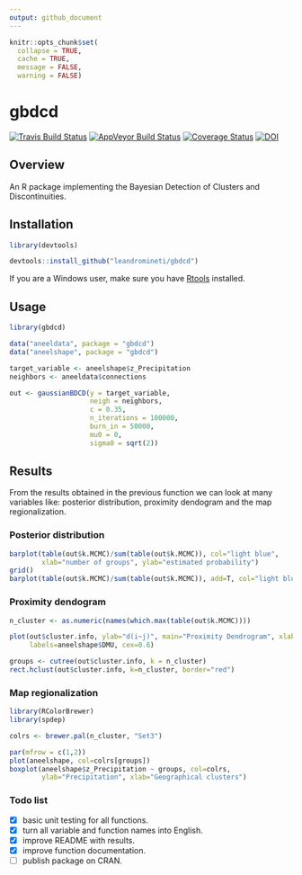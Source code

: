 ```yaml
---
output: github_document
---
```


```r
knitr::opts_chunk$set(
  collapse = TRUE,
  cache = TRUE,
  message = FALSE, 
  warning = FALSE)
```

# gbdcd

[![Travis Build Status](https://travis-ci.org/leandromineti/gbdcd.svg?branch=master)](https://travis-ci.org/leandromineti/gbdcd)
[![AppVeyor Build Status](https://ci.appveyor.com/api/projects/status/7cv1gidywu5sxila?svg=true)](https://ci.appveyor.com/project/leandromineti/gbdcd)
[![Coverage Status](https://codecov.io/gh/leandromineti/gbdcd/branch/master/graph/badge.svg)](https://codecov.io/gh/leandromineti/gbdcd)
[![DOI](https://zenodo.org/badge/102520939.svg)](https://zenodo.org/badge/latestdoi/102520939)

## Overview

An R package implementing the Bayesian Detection of Clusters and Discontinuities.

## Installation

```r
library(devtools)

devtools::install_github("leandromineti/gbdcd")
```

If you are a Windows user, make sure you have [Rtools](https://cran.r-project.org/bin/windows/Rtools/) 
installed.

## Usage

```r
library(gbdcd)

data("aneeldata", package = "gbdcd")
data("aneelshape", package = "gbdcd")

target_variable <- aneelshape$z_Precipitation
neighbors <- aneeldata$connections

out <- gaussianBDCD(y = target_variable, 
                    neigh = neighbors, 
                    c = 0.35, 
                    n_iterations = 100000, 
                    burn_in = 50000, 
                    mu0 = 0, 
                    sigma0 = sqrt(2))
```

## Results

From the results obtained in the previous function we can look at many variables
like: posterior distribution, proximity dendogram and the map regionalization.

### Posterior distribution

```r
barplot(table(out$k.MCMC)/sum(table(out$k.MCMC)), col="light blue",
        xlab="number of groups", ylab="estimated probability")
grid()
barplot(table(out$k.MCMC)/sum(table(out$k.MCMC)), add=T, col="light blue")
```

### Proximity dendogram

```r
n_cluster <- as.numeric(names(which.max(table(out$k.MCMC))))

plot(out$cluster.info, ylab="d(i~j)", main="Proximity Dendrogram", xlab="", 
     labels=aneelshape$DMU, cex=0.6)

groups <- cutree(out$cluster.info, k = n_cluster)
rect.hclust(out$cluster.info, k=n_cluster, border="red")
```

### Map regionalization

```r
library(RColorBrewer)
library(spdep)

colrs <- brewer.pal(n_cluster, "Set3")

par(mfrow = c(1,2))
plot(aneelshape, col=colrs[groups])
boxplot(aneelshape$z_Precipitation ~ groups, col=colrs,
        ylab="Precipitation", xlab="Geographical clusters")
```

### Todo list

- [x] basic unit testing for all functions.
- [x] turn all variable and function names into English.
- [x] improve README with results.
- [x] improve function documentation.
- [ ] publish package on CRAN.
